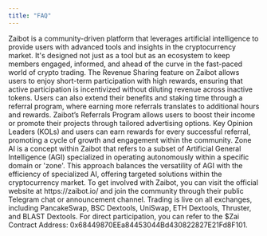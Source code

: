 ```yaml
---
title: "FAQ"
---
```


<Accordion title="What is Zaibot?">
  Zaibot is a community-driven platform that leverages artificial intelligence
  to provide users with advanced tools and insights in the cryptocurrency
  market. It's designed not just as a tool but as an ecosystem to keep members
  engaged, informed, and ahead of the curve in the fast-paced world of crypto
  trading.
</Accordion>

<Accordion title="How does the Revenue Sharing feature work on Zaibot?">
  The Revenue Sharing feature on Zaibot allows users to enjoy short-term
  participation with high rewards, ensuring that active participation is
  incentivized without diluting revenue across inactive tokens. Users can also
  extend their benefits and staking time through a referral program, where
  earning more referrals translates to additional hours and rewards.
</Accordion>

<Accordion title="How does the Referrals Program on Zaibot benefit users?">
  Zaibot’s Referrals Program allows users to boost their income or promote their
  projects through tailored advertising options. Key Opinion Leaders (KOLs) and
  users can earn rewards for every successful referral, promoting a cycle of
  growth and engagement within the community.
</Accordion>

<Accordion title="What is Zone AI in the context of Zaibot?">
  Zone AI is a concept within Zaibot that refers to a subset of Artificial
  General Intelligence (AGI) specialized in operating autonomously within a
  specific domain or 'zone'. This approach balances the versatility of AGI with
  the efficiency of specialized AI, offering targeted solutions within the
  cryptocurrency market.
</Accordion>

<Accordion title="How can I get involved with Zaibot and start trading?">
  To get involved with Zaibot, you can visit the official website at
  https://zaibot.io/ and join the community through their public Telegram chat
  or announcement channel. Trading is live on all exchanges, including
  PancakeSwap, BSC Dextools, UniSwap, ETH Dextools, Thruster, and BLAST
  Dextools. For direct participation, you can refer to the $Zai Contract
  Address: 0x68449870EEa84453044Bd430822827E21Fd8F101.
</Accordion>

